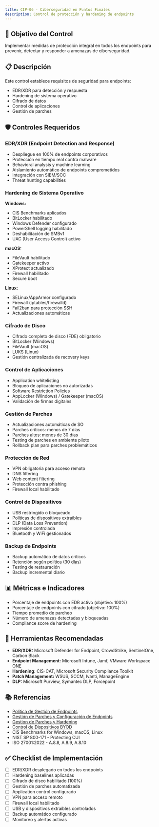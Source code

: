 ```yaml
---
title: CIP-06 - Ciberseguridad en Puntos Finales
description: Control de protección y hardening de endpoints
---
```


## 🎯 Objetivo del Control

Implementar medidas de protección integral en todos los endpoints para prevenir, detectar y responder a amenazas de ciberseguridad.

## 📋 Descripción

Este control establece requisitos de seguridad para endpoints:
- EDR/XDR para detección y respuesta
- Hardening de sistema operativo
- Cifrado de datos
- Control de aplicaciones
- Gestión de parches

## 🛡️ Controles Requeridos

### EDR/XDR (Endpoint Detection and Response)
- Despliegue en 100% de endpoints corporativos
- Protección en tiempo real contra malware
- Behavioral analysis y machine learning
- Aislamiento automático de endpoints comprometidos
- Integración con SIEM/SOC
- Threat hunting capabilities

### Hardening de Sistema Operativo
**Windows:**
- CIS Benchmarks aplicados
- BitLocker habilitado
- Windows Defender configurado
- PowerShell logging habilitado
- Deshabilitación de SMBv1
- UAC (User Access Control) activo

**macOS:**
- FileVault habilitado
- Gatekeeper activo
- XProtect actualizado
- Firewall habilitado
- Secure boot

**Linux:**
- SELinux/AppArmor configurado
- Firewall (iptables/firewalld)
- Fail2ban para protección SSH
- Actualizaciones automáticas

### Cifrado de Disco
- Cifrado completo de disco (FDE) obligatorio
- BitLocker (Windows)
- FileVault (macOS)
- LUKS (Linux)
- Gestión centralizada de recovery keys

### Control de Aplicaciones
- Application whitelisting
- Bloqueo de aplicaciones no autorizadas
- Software Restriction Policies
- AppLocker (Windows) / Gatekeeper (macOS)
- Validación de firmas digitales

### Gestión de Parches
- Actualizaciones automáticas de SO
- Parches críticos: menos de 7 días
- Parches altos: menos de 30 días
- Testing de parches en ambiente piloto
- Rollback plan para parches problemáticos

### Protección de Red
- VPN obligatoria para acceso remoto
- DNS filtering
- Web content filtering
- Protección contra phishing
- Firewall local habilitado

### Control de Dispositivos
- USB restringido o bloqueado
- Políticas de dispositivos extraíbles
- DLP (Data Loss Prevention)
- Impresión controlada
- Bluetooth y WiFi gestionados

### Backup de Endpoints
- Backup automático de datos críticos
- Retención según política (30 días)
- Testing de restauración
- Backup incremental diario

## 📊 Métricas e Indicadores

- Porcentaje de endpoints con EDR activo (objetivo: 100%)
- Porcentaje de endpoints con cifrado (objetivo: 100%)
- Tiempo promedio de parcheo
- Número de amenazas detectadas y bloqueadas
- Compliance score de hardening

## 🔗 Herramientas Recomendadas

- **EDR/XDR:** Microsoft Defender for Endpoint, CrowdStrike, SentinelOne, Carbon Black
- **Endpoint Management:** Microsoft Intune, Jamf, VMware Workspace ONE
- **Hardening:** CIS-CAT, Microsoft Security Compliance Toolkit
- **Patch Management:** WSUS, SCCM, Ivanti, ManageEngine
- **DLP:** Microsoft Purview, Symantec DLP, Forcepoint

## 📚 Referencias

- [Política de Gestión de Endpoints](/docs/kudo/politicas/politica-gestion-endpoints)
- [Gestión de Parches y Configuración de Endpoints](/docs/kudo/politicas/gestion-parches-configuracion-endpoints)
- [Gestion de Parches y Hardening](/docs/kudo/politicas/gestion-parches-hardening)
- [Control de Dispositivos BYOD](/docs/kudo/politicas/control-dispositivos-byod)
- CIS Benchmarks for Windows, macOS, Linux
- NIST SP 800-171 - Protecting CUI
- ISO 27001:2022 - A.8.8, A.8.9, A.8.10

## ✅ Checklist de Implementación

- [ ] EDR/XDR desplegado en todos los endpoints
- [ ] Hardening baselines aplicadas
- [ ] Cifrado de disco habilitado (100%)
- [ ] Gestión de parches automatizada
- [ ] Application control configurado
- [ ] VPN para acceso remoto
- [ ] Firewall local habilitado
- [ ] USB y dispositivos extraíbles controlados
- [ ] Backup automático configurado
- [ ] Monitoreo y alertas activas
